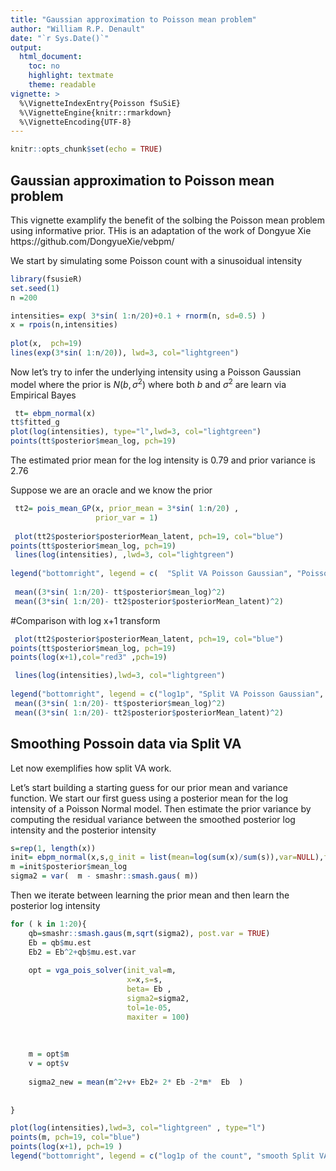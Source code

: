 ```yaml
---
title: "Gaussian approximation to Poisson mean problem"
author: "William R.P. Denault"
date: "`r Sys.Date()`"
output:
  html_document:
    toc: no
    highlight: textmate
    theme: readable
vignette: >
  %\VignetteIndexEntry{Poisson fSuSiE}
  %\VignetteEngine{knitr::rmarkdown}
  %\VignetteEncoding{UTF-8}
---
```


```r
knitr::opts_chunk$set(echo = TRUE)
```




##  Gaussian approximation to Poisson mean problem

This vignette examplify the benefit of the solbing the Poisson mean problem 
using informative prior. THis is an adaptation of the work of Dongyue Xie https://github.com/DongyueXie/vebpm/


We start by simulating some Poisson count with a sinusoidual intensity

```r
library(fsusieR)
set.seed(1)
n =200

intensities= exp( 3*sin( 1:n/20)+0.1 + rnorm(n, sd=0.5) )
x = rpois(n,intensities)
 
plot(x,  pch=19)
lines(exp(3*sin( 1:n/20)), lwd=3, col="lightgreen")

```

Now let's try to infer the underlying intensity using a Poisson Gaussian model 
where the prior is $N(b, \sigma^2)$ where both $b$ and $\sigma^2$ are learn via Empirical Bayes

```r
 
 tt= ebpm_normal(x)
tt$fitted_g
plot(log(intensities), type="l",lwd=3, col="lightgreen")
points(tt$posterior$mean_log, pch=19) 
```

The estimated prior mean for the log intensity is $0.79$ and prior variance is $2.76$


Suppose we are an oracle and we know the  prior 

```r
 tt2= pois_mean_GP(x, prior_mean = 3*sin( 1:n/20) ,
                   prior_var = 1)
 
 plot(tt2$posterior$posteriorMean_latent, pch=19, col="blue")
points(tt$posterior$mean_log, pch=19)
 lines(log(intensities), ,lwd=3, col="lightgreen")
 
legend("bottomright", legend = c(  "Split VA Poisson Gaussian", "Poisson Gaussian with prior mean"), col = c(  "black" , "blue"), pch = 19)
 
 mean((3*sin( 1:n/20)- tt$posterior$mean_log)^2)
 mean((3*sin( 1:n/20)- tt2$posterior$posteriorMean_latent)^2)
```
 
#Comparison with log x+1 transform
 
```r
 
 plot(tt2$posterior$posteriorMean_latent, pch=19, col="blue")
points(tt$posterior$mean_log, pch=19)
points(log(x+1),col="red3" ,pch=19)

 lines(log(intensities),lwd=3, col="lightgreen")
 
legend("bottomright", legend = c("log1p", "Split VA Poisson Gaussian", "Poisson Gaussian with prior mean"), col = c("red3", "black" , "blue"), pch = 19)
 mean((3*sin( 1:n/20)- tt$posterior$mean_log)^2)
 mean((3*sin( 1:n/20)- tt2$posterior$posteriorMean_latent)^2)
```
 
 
 
 
 
## Smoothing Possoin data via  Split VA  


Let now exemplifies how split VA work.


Let's start building a starting guess for our prior mean and variance function.
We start our first guess using a posterior mean for the log intensity of a Poisson Normal model.
Then estimate the prior variance by computing the residual variance between the smoothed posterior log intensity and the posterior intensity
 

```r
s=rep(1, length(x))
init= ebpm_normal(x,s,g_init = list(mean=log(sum(x)/sum(s)),var=NULL),fix_g = c(T,F))
m =init$posterior$mean_log
sigma2 = var(  m - smashr::smash.gaus( m))   
```


Then we iterate between learning the prior mean and then learn the posterior 
log intensity

```r
for ( k in 1:20){
    qb=smashr::smash.gaus(m,sqrt(sigma2), post.var = TRUE)
    Eb = qb$mu.est
    Eb2 = Eb^2+qb$mu.est.var
    
    opt = vga_pois_solver(init_val=m,
                          x=x,s=s,
                          beta= Eb ,
                          sigma2=sigma2,
                          tol=1e-05,
                          maxiter = 100)
    
    
    
    m = opt$m
    v = opt$v
    
    sigma2_new = mean(m^2+v+ Eb2+ 2* Eb -2*m*  Eb  ) 
    
    
}
```





```r
plot(log(intensities),lwd=3, col="lightgreen" , type="l")
points(m, pch=19, col="blue") 
points(log(x+1), pch=19 ) 
legend("bottomright", legend = c("log1p of the count", "smooth Split VA Poisson Gaussian" ), col = c( "black" , "blue"), pch = 19)
```




 